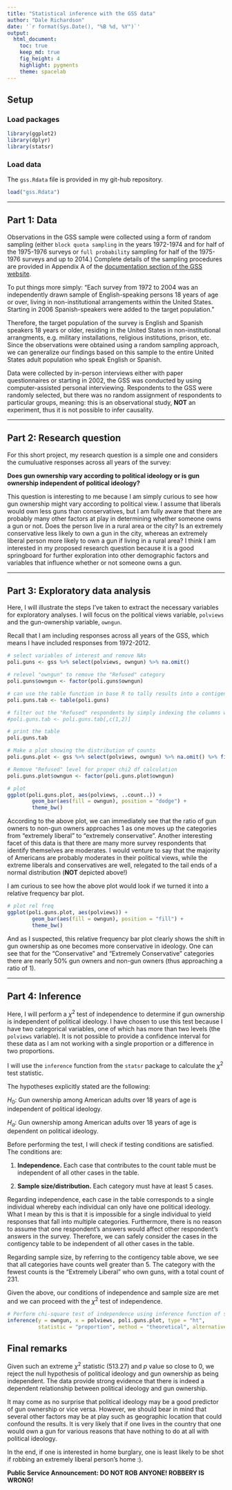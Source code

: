 ```yaml
---
title: "Statistical inference with the GSS data"
author: "Dale Richardson"
date: '`r format(Sys.Date(), "%B %d, %Y")`'
output: 
  html_document:
    toc: true
    keep_md: true
    fig_height: 4
    highlight: pygments
    theme: spacelab
---
```


## Setup

### Load packages

```r
library(ggplot2)
library(dplyr)
library(statsr)
```

### Load data

The `gss.Rdata` file is provided in my git-hub repository. 

```r
load("gss.Rdata")
```



* * *

## Part 1: Data

Observations in the GSS sample were collected using a form of random sampling (either `block quota sampling` in the years 1972-1974 and for half of the 1975-1976 surveys or `full probability` sampling for half of the 1975-1976 surveys and up to 2014.) Complete details of the sampling procedures are provided in Appendix A of the [documentation section of the GSS website](http://gss.norc.org/Get-Documentation).  

To put things more simply: "Each survey from 1972 to 2004 was an independently drawn sample of English-speaking persons 18 years of age or over, living in non-institutional arrangements within the United States. Starting in 2006 Spanish-speakers were added to the target population."

Therefore, the target population of the survey is English and Spanish speakers 18 years or older, residing in the United States in non-institutional arrangments, e.g. military installations, religious institutions, prison, etc. Since the observations were obtained using a random sampling approach, we can generalize our findings based on this sample to the entire United States adult population who speak English or Spanish.

Data were collected by in-person interviews either with paper questionnaires or starting in 2002, the GSS was conducted by using computer-assisted personal interviewing. Respondents to the GSS were randomly selected, but there was no random assignment of respondents to particular groups, meaning: this is an observational study, **NOT** an experiment, thus it is not possible to infer causality. 


* * *

## Part 2: Research question

For this short project, my research question is a simple one and considers the cumuluative responses across all years of the survey:

**Does gun ownership vary according to political ideology or is gun ownership independent of political ideology?**

This question is interesting to me because I am simply curious to see how gun ownership might vary according to political view. I assume that liberals would own less guns than conservatives, but I am fully aware that there are probably many other factors at play in determining whether someone owns a gun or not. Does the person live in a rural area or the city? Is an extremely conservative less likely to own a gun in the city, whereas an extremely liberal person more likely to own a gun if living in a rural area? I think I am interested in my proposed research question because it is a good springboard for further exploration into other demographic factors and variables that influence whether or not someone owns a gun.


* * *

## Part 3: Exploratory data analysis

Here, I will illustrate the steps I've taken to extract the necessary variables for exploratory analyses. I will focus on the political views variable, `polviews` and the gun-ownership variable, `owngun`. 

Recall that I am including responses across all years of the GSS, which means I have included responses from 1972-2012. 

```r

# select variables of interest and remove NAs 
poli.guns <- gss %>% select(polviews, owngun) %>% na.omit() 

# relevel "owngun" to remove the "Refused" category
poli.guns$owngun <- factor(poli.guns$owngun)

# can use the table function in base R to tally results into a contigency table
poli.guns.tab <- table(poli.guns)

# filter out the "Refused" respondents by simply indexing the columns we want to keep
#poli.guns.tab <- poli.guns.tab[,c(1,2)]

# print the table
poli.guns.tab

# Make a plot showing the distribution of counts
poli.guns.plot <- gss %>% select(polviews, owngun) %>% na.omit() %>% filter(owngun != "Refused") %>% group_by(polviews, owngun) 

# Remove "Refused" level for proper chi2 df calculation
poli.guns.plot$owngun <- factor(poli.guns.plot$owngun)

# plot
ggplot(poli.guns.plot, aes(polviews, ..count..)) +
        geom_bar(aes(fill = owngun), position = "dodge") +
        theme_bw()
```

According to the above plot, we can immediately see that the ratio of gun owners to non-gun owners approaches 1 as one moves up the categories from "extremely liberal" to "extremely conservative". Another interesting facet of this data is that there are many more survey respondents that identify themselves are moderates. I would venture to say that the majority of Americans are probably moderates in their political views, while the extreme liberals and conservatives are well, relegated to the tail ends of a normal distribution (**NOT** depicted above!)

I am curious to see how the above plot would look if we turned it into a relative frequency bar plot. 

```r

# plot rel freq
ggplot(poli.guns.plot, aes(polviews)) +
        geom_bar(aes(fill = owngun), position = "fill") +
        theme_bw()

```

And as I suspected, this relative frequency bar plot clearly shows the shift in gun ownership as one becomes more conservative in ideology. One can see that for the "Conservative" and "Extremely Conservative" categories there are nearly 50% gun owners and non-gun owners (thus approaching a ratio of 1). 

* * *

## Part 4: Inference

Here, I will perform a $\chi^{2}$ test of independence to determine if gun ownership is independent of political ideology. I have chosen to use this test because I have two categorical variables, one of which has more than two levels (the `polviews` variable). It is not possible to provide a confidence interval for these data as I am not working with a single proportion or a difference in two proportions.  

I will use the `inference` function from the `statsr` package to calculate the $\chi^{2}$ test statistic. 

The hypotheses explicitly stated are the following:

$H_0$: Gun ownership among American adults over 18 years of age is independent of political ideology.

$H_a$: Gun ownership among American adults over 18 years of age is dependent on political ideology.

Before performing the test, I will check if testing conditions are satisfied. The conditions are:

1. **Independence.** Each case that contributes to the count table must be independent of all other cases in the table. 

2. **Sample size/distribution.** Each category must have at least 5 cases. 

Regarding independence, each case in the table corresponds to a single individual whereby each individual can only have one political ideology. What I mean by this is that it is impossible for a single individual to yield responses that fall into multiple categories. Furthermore, there is no reason to assume that one respondent's answers would affect other respondent's answers in the survey. Therefore, we can safely consider the cases in the contigency table to be independent of all other cases in the table.

Regarding sample size, by referring to the contigency table above, we see that all categories have counts well greater than 5. The category with the fewest counts is the "Extremely Liberal" who own guns, with a total count of 231.

Given the above, our conditions of independence and sample size are met and we can proceed with the $\chi^{2}$ test of independence.


```r

# Perform chi-square test of independence using inference function of statsr package
inference(y = owngun, x = polviews, poli.guns.plot, type = "ht",
          statistic = "proportion", method = "theoretical", alternative = "greater")

```

## Final remarks

Given such an extreme $\chi^{2}$ statistic (513.27) and $p$ value so close to 0, we reject the null hypothesis of political ideology and gun ownership as being independent. The data provide strong evidence that there is indeed a dependent relationship between political ideology and gun ownership.

It may come as no surprise that political ideology may be a good predictor of gun ownership or vice versa. However, we should bear in mind that several other factors may be at play such as geographic location that could confound the results. It is very likely that if one lives in the country that one would own a gun for various reasons that have nothing to do at all with political ideology. 

In the end, if one is interested in home burglary, one is least likely to be shot if robbing an extremely liberal person's home :). 

**Public Service Announcement: DO NOT ROB ANYONE! ROBBERY IS WRONG!**




